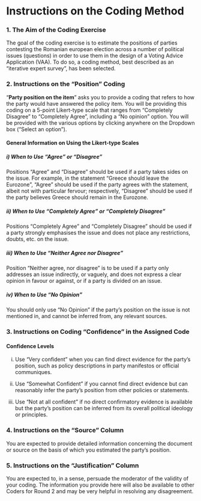 # Instructions on the Coding Method

### 1. The Aim of the Coding Exercise

The goal of the coding exercise is to estimate the positions of parties contesting the Romanian european election across a number of political issues (questions) in order to use them in the design of a Voting Advice Application (VAA). To do so, a coding method, best described as an "iterative expert survey", has been selected.

### 2. Instructions on the "Position" Coding

"**Party position on the item**" asks you to provide a coding that refers to how the party would have answered the policy item. You will be providing this coding on a 5-point Likert-type scale that ranges from "Completely Disagree" to "Completely Agree", including a "No opinion" option. You will be provided with the various options by clicking anywhere on the Dropdown box ("Select an option").

#### General Information on Using the Likert-type Scales

##### i) When to Use "Agree" or "Disagree"

Positions "Agree" and "Disagree" should be used if a party takes sides on the issue. For example, in the statement "Greece should leave the Eurozone", "Agree" should be used if the party agrees with the statement, albeit not with particular fervour; respectively, "Disagree" should be used if the party believes Greece should remain in the Eurozone.

##### ii) When to Use "Completely Agree" or "Completely Disagree"

Positions "Completely Agree" and "Completely Disagree" should be used if a party strongly emphasises the issue and does not place any restrictions, doubts, etc. on the issue.

##### iii) When to Use "Neither Agree nor Disagree"

Position "Neither agree, nor disagree" is to be used if a party only addresses an issue indirectly, or vaguely, and does not express a clear opinion in favour or against, or if a party is divided on an issue.

##### iv) When to Use "No Opinion"

You should only use "No Opinion" if the party's position on the issue is not mentioned in, and cannot be inferred from, any relevant sources. 

### 3. Instructions on Coding "Confidence" in the Assigned Code

#### Confidence Levels

i) Use "Very confident" when you can find direct evidence for the party's position, such as policy descriptions in party manifestos or official communiques.

ii) Use "Somewhat Confident" if you cannot find direct evidence but can reasonably infer the party's position from other policies or statements.

iii) Use "Not at all confident" if no direct confirmatory evidence is available but the party’s position can be inferred from its overall political ideology or principles.

### 4. Instructions on the "Source" Column

You are expected to provide detailed information concerning the document or source on the basis of which you estimated the party's position.

### 5. Instructions on the "Justification" Column

You are expected to, in a sense, persuade the moderator of the validity of your coding. The information you provide here will also be available to other Coders for Round 2 and may be very helpful in resolving any disagreement.

